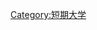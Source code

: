 {{Navbox
|name =  日本公立短期大學
|image = 
|title = [[日本]][[公立学校|公立]][[短期大学]]
|bodyclass=hlist hlist-pipe
|group1 = [[北海道]]・[[東北地方|東北]]
|list1 = 
*[[名寄市立大学短期大学部]]
*[[岩手縣立大学宮古短期大学部]]
*[[岩手縣立大学盛岡短期大学部]]
*[[山形縣立米澤女子短期大學]]
*[[会津大学短期大学部]]
|group2 = [[關東地方|關東]]·[[中部地方|中部]]·[[近畿地方|近畿]]
|list2 = 
*[[川崎市立護理短期大學|川崎市立看護短期大学]]
*[[大月短期大学]]
*[[長野縣短期大学]]
*[[岐阜市立女子短期大学]]
*[[靜岡縣立大學短期大學部]]
*[[三重短期大学]]
|group3 = [[中国地方|中国]]・[[四国地方|四国]]・[[九州地方|九州]]
|list3 = 
*[[島根縣立島根女子短期大學|島根縣立大学短期大学部]]
*[[倉敷市立短期大学]]
*[[新見公立短期大学]]
*[[高知短期大学]]
*[[大分縣立藝術文化短期大学]]
*[[鹿兒島縣立短期大學]]
}}<noinclude>
[[Category:短期大学]]
</noinclude>